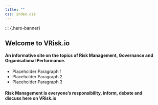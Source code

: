 ```yaml
---
title: ""
css: index.css
---
```


::: {.hero-banner}


<!--::: {.content-block} -->

::: {.hero-text}
# Welcome to VRisk.io

#### An informative site on the topics of Risk Management, Governance and Organisational Performance.

- Placeholder Paragraph 1
- Placeholder Paragraph 2
- Placeholder Paragraph 3

#### Risk Management is everyone's responsibility, inform, debate and discuss here on VRisk.io

:::
